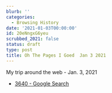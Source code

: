 ```yaml
---
blurb: ''
categories:
  - Browsing History
date: '2021-01-03T00:00:00'
id: 20eNngxG6yeu
scrubbed_2021: false
status: draft
type: post
title: Oh The Pages I Goed  Jan 3 2021
---
```


My trip around the web - Jan. 3, 2021

- [3640 - Google Search](https://www.google.com/search?client=safari&rls=en&q=3640&ie=UTF-8&oe=UTF-8)
